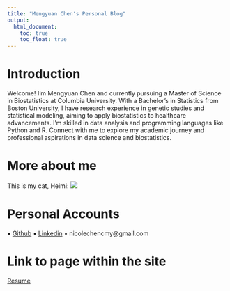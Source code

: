 ```yaml
---
title: "Mengyuan Chen's Personal Blog"
output: 
  html_document:
    toc: true
    toc_float: true
---
```


# Introduction 
Welcome!
I'm Mengyuan Chen and currently pursuing a Master of Science in Biostatistics at Columbia University. With a Bachelor’s in Statistics from Boston University, I have research experience in genetic studies and statistical modeling, aiming to apply biostatistics to healthcare advancements. I’m skilled in data analysis and programming languages like Python and R. Connect with me to explore my academic journey and professional aspirations in data science and biostatistics.

# More about me
This is my cat, Heimi:
![](image/IMG_0176.jpeg)

# Personal Accounts
• [Github](https://github.com/nicolechen414)
• [Linkedin](https://www.linkedin.com/in/mengyuan-chen-577a15240/)
• nicolechencmy@gmail.com

# Link to page within the site
[Resume](resume.html)
